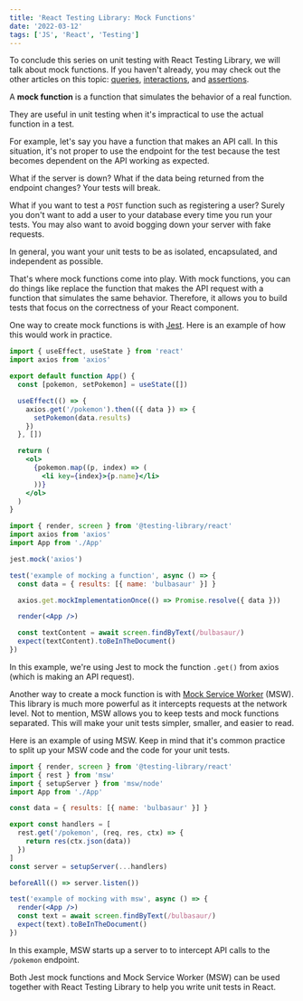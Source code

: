 ```yaml
---
title: 'React Testing Library: Mock Functions'
date: '2022-03-12'
tags: ['JS', 'React', 'Testing']
---
```


To conclude this series on unit testing with React Testing Library, we will talk about mock functions. If you haven't already, you may check out the other articles on this topic: [queries](https://neilgebhard.com/blog/react-testing-library-queries), [interactions](https://neilgebhard.com/blog/react-testing-library-interactions), and [assertions](https://neilgebhard.com/blog/react-testing-library-assertions).

A **mock function** is a function that simulates the behavior of a real function.

They are useful in unit testing when it's impractical to use the actual function in a test.

For example, let's say you have a function that makes an API call. In this situation, it's not proper to use the endpoint for the test because the test becomes dependent on the API working as expected.

What if the server is down? What if the data being returned from the endpoint changes? Your tests will break.

What if you want to test a `POST` function such as registering a user? Surely you don't want to add a user to your database every time you run your tests. You may also want to avoid bogging down your server with fake requests.

In general, you want your unit tests to be as isolated, encapsulated, and independent as possible.

That's where mock functions come into play. With mock functions, you can do things like replace the function that makes the API request with a function that simulates the same behavior. Therefore, it allows you to build tests that focus on the correctness of your React component.

One way to create mock functions is with [Jest](https://jestjs.io/docs/mock-functions). Here is an example of how this would work in practice.

```jsx:App.jsx
import { useEffect, useState } from 'react'
import axios from 'axios'

export default function App() {
  const [pokemon, setPokemon] = useState([])

  useEffect(() => {
    axios.get('/pokemon').then(({ data }) => {
      setPokemon(data.results)
    })
  }, [])

  return (
    <ol>
      {pokemon.map((p, index) => (
        <li key={index}>{p.name}</li>
      ))}
    </ol>
  )
}
```

```jsx:App.test.jsx
import { render, screen } from '@testing-library/react'
import axios from 'axios'
import App from './App'

jest.mock('axios')

test('example of mocking a function', async () => {
  const data = { results: [{ name: 'bulbasaur' }] }

  axios.get.mockImplementationOnce(() => Promise.resolve({ data }))

  render(<App />)

  const textContent = await screen.findByText(/bulbasaur/)
  expect(textContent).toBeInTheDocument()
})
```

In this example, we're using Jest to mock the function `.get()` from axios (which is making an API request).

Another way to create a mock function is with [Mock Service Worker](https://mswjs.io/) (MSW). This library is much more powerful as it intercepts requests at the network level. Not to mention, MSW allows you to keep tests and mock functions separated. This will make your unit tests simpler, smaller, and easier to read.

Here is an example of using MSW. Keep in mind that it's common practice to split up your MSW code and the code for your unit tests.

```jsx:App.test.jsx
import { render, screen } from '@testing-library/react'
import { rest } from 'msw'
import { setupServer } from 'msw/node'
import App from './App'

const data = { results: [{ name: 'bulbasaur' }] }

export const handlers = [
  rest.get('/pokemon', (req, res, ctx) => {
    return res(ctx.json(data))
  })
]
const server = setupServer(...handlers)

beforeAll(() => server.listen())

test('example of mocking with msw', async () => {
  render(<App />)
  const text = await screen.findByText(/bulbasaur/)
  expect(text).toBeInTheDocument()
})
```

In this example, MSW starts up a server to to intercept API calls to the `/pokemon` endpoint.

Both Jest mock functions and Mock Service Worker (MSW) can be used together with React Testing Library to help you write unit tests in React.
